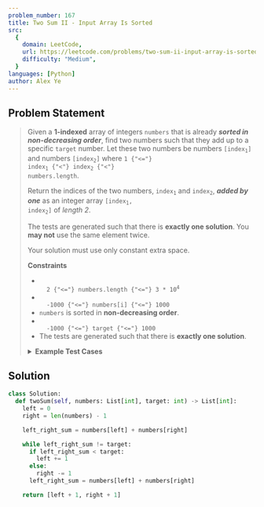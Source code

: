 ```yaml
---
problem_number: 167
title: Two Sum II - Input Array Is Sorted
src:
  {
    domain: LeetCode,
    url: https://leetcode.com/problems/two-sum-ii-input-array-is-sorted/,
    difficulty: "Medium",
  }
languages: [Python]
author: Alex Ye
---
```


## Problem Statement

<blockquote src={frontmatter.src_url}>

Given a **1-indexed** array of integers `numbers` that is already **_sorted in non-decreasing order_**, find two numbers such that they add up to a specific `target` number. Let these two numbers be numbers <code>[index<sub>1</sub>]</code> and numbers <code>[index<sub>2</sub>]</code> where <code>1 {"<="} index<sub>1</sub> {"<"} index<sub>2</sub> {"<"} numbers.length</code>.

Return the indices of the two numbers, <code>index<sub>1</sub></code> and <code>index<sub>2</sub></code>, **_added by one_** as an integer array <code>[index<sub>1</sub>, index<sub>2</sub>]</code> of _length 2_.

The tests are generated such that there is **exactly one solution**. You **may not** use the same element twice.

Your solution must use only constant extra space.

**Constraints**

- <code>
    2 {"<="} numbers.length {"<="} 3 * 10<sup>4</sup>
  </code>
- <code>
    -1000 {"<="} numbers[i] {"<="} 1000
  </code>
- `numbers` is sorted in **non-decreasing order**.
- <code>
    -1000 {"<="} target {"<="} 1000
  </code>
- The tests are generated such that there is **exactly one solution**.

<details>
<summary><strong>Example Test Cases</strong></summary>

**Example 1:**

```
Input: numbers = [2,7,11,15], target = 9
Output: [1,2]
Explanation: The sum of 2 and 7 is 9. Therefore, index1 = 1, index2 = 2. We return [1, 2].
```

**Example 2:**

```
Input: numbers = [2,3,4], target = 6
Output: [1,3]
Explanation: The sum of 2 and 4 is 6. Therefore index1 = 1, index2 = 3. We return [1, 3].
```

**Example 3:**

```
Input: numbers = [-1,0], target = -1
Output: [1,2]
Explanation: The sum of -1 and 0 is -1. Therefore index1 = 1, index2 = 2. We return [1, 2].
```

</details>
</blockquote>

## Solution

```python
class Solution:
  def twoSum(self, numbers: List[int], target: int) -> List[int]:
    left = 0
    right = len(numbers) - 1

    left_right_sum = numbers[left] + numbers[right]

    while left_right_sum != target:
      if left_right_sum < target:
        left += 1
      else:
        right -= 1
      left_right_sum = numbers[left] + numbers[right]

    return [left + 1, right + 1]
```
